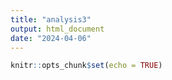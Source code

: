 ```yaml
---
title: "analysis3"
output: html_document
date: "2024-04-06"
---
```


```r
knitr::opts_chunk$set(echo = TRUE)
```

